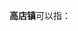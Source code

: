 '''高店镇'''可以指：
{{PRC admin/disambig|51/15/02/106/000|63/21/23/105/000|41/17/26/200/000|34/01/23/200/000}}
{{disambig|cat=三字中国镇名消歧义}}